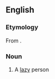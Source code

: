 ==English==

===Etymology===
From {{etyl|ga|en}} {{term|aindeiseoir||sickly person, wretch|lang=ga}}.

===Noun===
{{en-noun}}

# {{context|Canada|Newfoundland|lang=en}} A [[lazy]] person